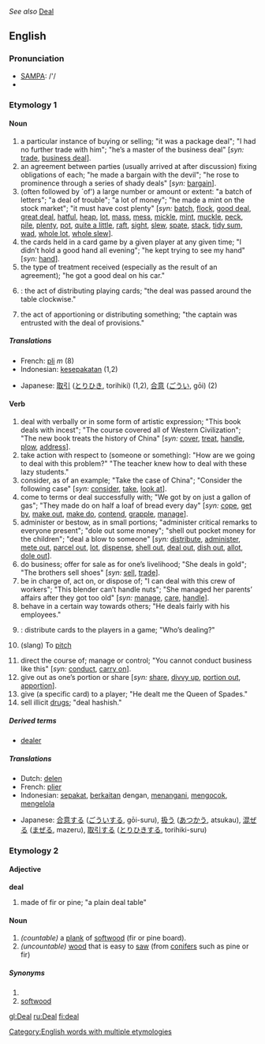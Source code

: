 ''See also'' [[Deal]]

==English==

=== Pronunciation ===
*[[w:SAMPA|SAMPA]]: /'/
*{{IPA|/'dil/}}

===Etymology 1===
{{substub}}
====Noun====
{{sb|deal|deals}}
# a particular instance of buying or selling; "it was a package deal"; "I had no further trade with him"; "he’s a master of the business deal" [''syn:'' [[trade]], [[business deal]]].
# an agreement between parties (usually arrived at after discussion) fixing obligations of each; "he made a bargain with the devil"; "he rose to prominence through a series of shady deals" [''syn:'' [[bargain]]].
# (often followed by `of') a large number or amount or extent: "a batch of letters"; "a deal of trouble"; "a lot of money"; "he made a mint on the stock market"; "it must have cost plenty" [''syn:'' [[batch]], [[flock]], [[good deal]], [[great deal]], [[hatful]], [[heap]], [[lot]], [[mass]], [[mess]], [[mickle]], [[mint]], [[muckle]], [[peck]], [[pile]], [[plenty]], [[pot]], [[quite a little]], [[raft]], [[sight]], [[slew]], [[spate]], [[stack]], [[tidy sum]], [[wad]], [[whole lot]], [[whole slew]]].
# the cards held in a card game by a given player at any given time; "I didn’t hold a good hand all evening"; "he kept trying to see my hand" [''syn:'' [[hand]]].
# the type of treatment received (especially as the result of an agreement); "he got a good deal on his car."
#{{cattag|Card games}}: the act of distributing playing cards; "the deal was passed around the table clockwise."
# the act of apportioning or distributing something; "the captain was entrusted with the deal of provisions."

=====Translations=====
{{top}}
*French: [[pli]] ''m'' (8)
*Indonesian: [[sepakat|kesepakatan]] (1,2)
{{mid}}
*Japanese: [[取引]] ([[とりひき]], torihiki) (1,2), [[合意]] ([[ごうい]], gōi) (2)
{{bottom}}

====Verb====
{{irregverb|'''to deal'''|'''[[deals]]'''|'''[[dealt]]'''|'''[[dealt]]'''|'''[[dealing]]'''}}
# deal with verbally or in some form of artistic expression; "This book deals with incest"; "The course covered all of Western Civilization"; "The new book treats the history of China" [''syn:'' [[cover]], [[treat]], [[handle]], [[plow]], [[address]]].
# take action with respect to (someone or something): "How are we going to deal with this problem?" "The teacher knew how to deal with these lazy students."
# consider, as of an example; "Take the case of China"; "Consider the following case" [''syn:'' [[consider]], [[take]], [[look at]]].
# come to terms or deal successfully with; "We got by on just a gallon of gas"; "They made do on half a loaf of bread every day" [''syn:'' [[cope]], [[get by]], [[make out]], [[make do]], [[contend]], [[grapple]], [[manage]]].
# administer or bestow, as in small portions; "administer critical remarks to everyone present"; "dole out some money"; "shell out pocket money for the children"; "deal a blow to someone" [''syn:'' [[distribute]], [[administer]], [[mete out]], [[parcel out]], [[lot]], [[dispense]], [[shell out]], [[deal out]], [[dish out]], [[allot]], [[dole out]]].
# do business; offer for sale as for one’s livelihood; "She deals in gold"; "The brothers sell shoes" [''syn:'' [[sell]], [[trade]]].
# be in charge of, act on, or dispose of; "I can deal with this crew of workers"; "This blender can’t handle nuts"; "She managed her parents’ affairs after they got too old" [''syn:'' [[manage]], [[care]], [[handle]]].
# behave in a certain way towards others; "He deals fairly with his employees."
#{{cattag|Card games}}: distribute cards to the players in a game; "Who’s dealing?"
#{{baseball}} (slang) To [[pitch]]
# direct the course of; manage or control; "You cannot conduct business like this" [''syn:'' [[conduct]], [[carry on]]].
# give out as one’s portion or share [''syn:'' [[share]], [[divvy up]], [[portion out]], [[apportion]]].
# give (a specific card) to a player; "He dealt me the Queen of Spades."
# sell illicit [[drug]]s; "deal hashish."

=====Derived terms=====
*[[dealer]]

=====Translations=====
{{top}}
*Dutch: [[delen]]
*French: [[plier]]
*Indonesian: [[sepakat]], [[kait|berkaitan]] dengan, [[tangan|menangani]], [[kocok|mengocok]], [[kelola|mengelola]]
{{mid}}
*Japanese: [[合意]]する ([[ごうい]]する, gōi-suru), [[扱う]] ([[あつかう]], atsukau), [[混ぜる]] ([[まぜる]], mazeru), [[取引]]する ([[とりひき]]する, torihiki-suru)
{{bottom}}

===Etymology 2===
{{substub}}
====Adjective====
'''deal'''
# made of fir or pine; "a plain deal table"
====Noun====
{{sb|deal|deals}}
#''(countable)'' a [[plank]] of [[softwood]] (fir or pine board).
#''(uncountable)'' [[wood]] that is easy to [[saw]] (from [[conifer]]s such as pine or fir)
=====Synonyms=====
#<br>
#[[softwood]]

[[Category:English words with multiple etymologies]]

[[gl:Deal]]
[[ru:Deal]]
[[fi:deal]]